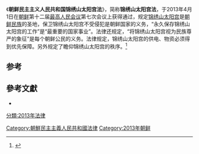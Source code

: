《'''朝鲜民主主义人民共和国锦绣山太阳宫法'''》，简称'''锦绣山太阳宫法'''，于2013年4月1日在[[朝鲜|朝鲜]]第十二届[[最高人民会议|最高人民会议]]第七次会议上获得通过，规定[[锦绣山太阳宫|锦绣山太阳宫]]是[[朝鲜民族|朝鲜民族]]的圣地，保卫锦绣山太阳宫不受侵犯是朝鲜国家的义务，“永久保存锦绣山太阳宫的工作”是“最重要的国家事业”。法律还规定，“将锦绣山太阳宫视为民族尊严的象征”是每个朝鲜公民的义务。法律规定，锦绣山太阳宫的供电、物资必须得到优先保障。另外规定了瞻仰锦绣山太阳宫的秩序。<ref>{{cite news|title=朝鲜通过锦绣山太阳宫法 规定太阳宫为民族圣地|url=http://www.chinanews.com/gj/2013/04-02/4696192.shtml|accessdate=2013-04-08|date=2013-04-02|publisher=中国新闻网|archive-date=2020-02-04|archive-url=https://web.archive.org/web/20200204033824/http://www.chinanews.com/gj/2013/04-02/4696192.shtml|dead-url=no}}</ref>

==参考==
{{reflist}}
== 參考文獻 ==
*{{cite web|url=https://www.nknews.org/pro/wp-content/uploads/sites/4/2018/04/2017_north_law_01.pdf|title=北韓法令集 上 P.82|access-date=2019-06-18|archive-date=2021-11-30|archive-url=https://web.archive.org/web/20211130140736/https://www.nknews.org/pro/wp-content/uploads/sites/4/2018/04/2017_north_law_01.pdf|dead-url=no}} 
{{朝鲜小作品}}

[[Category:朝鮮民主主義人民共和國法律|Category:朝鮮民主主義人民共和國法律]]
[[Category:2013年朝鲜|Category:2013年朝鲜]]
[[分類:2013年法律|分類:2013年法律]]